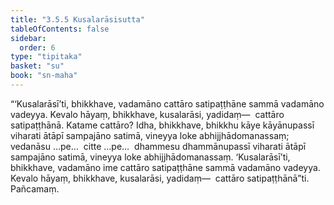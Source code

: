 ```yaml
---
title: "3.5.5 Kusalarāsisutta"
tableOfContents: false
sidebar:
  order: 6
type: "tipitaka"
basket: "su"
book: "sn-maha"
---
```



<DynamicBreadcrumb />

<Division number="411" book="sn-maha">

<Paragraph number="952" book="sn-maha">
“‘Kusalarāsī’ti, bhikkhave, vadamāno cattāro satipaṭṭhāne sammā vadamāno vadeyya. Kevalo hāyaṃ, bhikkhave, kusalarāsi, yadidaṃ—  cattāro satipaṭṭhānā.
</Paragraph>

<Paragraph number="953" book="sn-maha">
Katame cattāro? Idha, bhikkhave, bhikkhu kāye kāyānupassī viharati ātāpī sampajāno satimā, vineyya loke abhijjhādomanassaṃ; vedanāsu …pe…  citte …pe…  dhammesu dhammānupassī viharati ātāpī sampajāno satimā, vineyya loke abhijjhādomanassaṃ. ‘Kusalarāsī’ti, bhikkhave, vadamāno ime cattāro satipaṭṭhāne sammā vadamāno vadeyya. Kevalo hāyaṃ, bhikkhave, kusalarāsi, yadidaṃ—  cattāro satipaṭṭhānā”ti.

</Paragraph>
</Division>

<Paragraph number="954" type="center" book="sn-maha">
Pañcamaṃ.
</Paragraph>